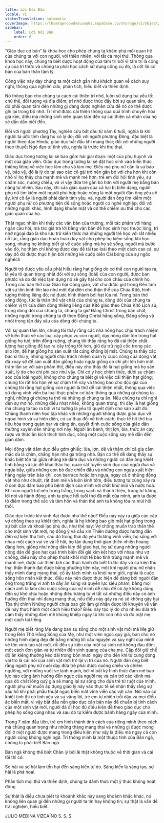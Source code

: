 ```yaml
---
title: Lời Nói Đầu
locale: vi
statusTranslation: automatic
coverImage: https://lhvmrqwrcowdvduuaukz.supabase.co/storage/v1/object/public/strapi-uploads/small_cover-educacion-fundamental.webp-2d51a7828a2b1309555be27f7e2a61a0.webp
sidebar:
    label: Lời Nói Đầu
    order: 0
---
```

“Giáo dục cơ bản” là khoa học cho phép chúng ta khám phá mối quan hệ của chúng ta với con người, với thiên nhiên, với tất cả mọi thứ. Thông qua khoa học này, chúng ta biết được hoạt động của tâm trí bởi vì tâm trí là công cụ của tri thức và chúng ta phải học cách sử dụng công cụ đó, là cốt lõi cơ bản của bản thân tâm lý.

Công việc này dạy chúng ta một cách gần như khách quan về cách suy nghĩ, thông qua nghiên cứu, phân tích, hiểu biết và thiền định.

Nó thông báo cho chúng ta cách cải thiện trí nhớ, luôn sử dụng ba yếu tố: chủ thể, đối tượng và địa điểm; trí nhớ được thúc đẩy bởi sự quan tâm, do đó phải quan tâm đến những gì đang được nghiên cứu để nó có thể được ghi lại trong bộ nhớ. Trí nhớ được cải thiện thông qua quá trình chuyển hóa giả kim, điều mà những sinh viên quan tâm đến sự cải thiện cá nhân của họ sẽ dần dần biết đến.

Đối với người phương Tây, nghiên cứu bắt đầu từ năm 6 tuổi, nghĩa là khi người ta ước tính rằng họ có lý do; đối với người phương Đông, đặc biệt là người theo đạo Hindu, giáo dục bắt đầu khi mang thai; đối với những người theo thuyết Ngộ đạo từ tình yêu, nghĩa là trước khi thụ thai.

Giáo dục trong tương lai sẽ bao gồm hai giai đoạn: một của phụ huynh và một của giáo viên. Giáo dục trong tương lai sẽ đặt học sinh vào kiến thức thiêng liêng về việc học làm cha và làm mẹ. Điều mà phụ nữ cần là sự bảo vệ, bảo vệ, đó là lý do tại sao các cô gái trở nên gắn bó với cha hơn khi còn nhỏ vì họ thấy cha mạnh mẽ và mạnh mẽ hơn; trẻ em đòi hỏi tình yêu, sự chăm sóc, nuông chiều, và vì vậy đứa trẻ gắn bó hơn với người mẹ bằng bản năng tự nhiên. Sau này, khi các giác quan của cả hai bị biến dạng, người phụ nữ tìm kiếm một người phù hợp hoặc cũng là một người đàn ông yêu cô ấy, khi cô ấy là người phải dành tình yêu, và, người đàn ông tìm kiếm một người phụ nữ có phương tiện để sống hoặc người có nghề nghiệp; đối với những người khác, hình dạng khuôn mặt và cơ thể chiếm ưu thế cho các giác quan của họ.

Thật ngạc nhiên khi thấy các văn bản của trường, mỗi tác phẩm với hàng ngàn câu hỏi, mà tác giả trả lời bằng văn bản để học sinh học thuộc lòng, trí nhớ ngoại đạo là kho lưu trữ kiến thức mà những người trẻ học với rất nhiều nỗ lực, rằng giáo dục hoàn toàn duy vật cho phép họ kiếm sống khi học xong, nhưng họ không biết gì về cuộc sống mà họ sẽ sống, người mù bước vào đó, họ thậm chí không được dạy để tái tạo loài theo một cách cao cả, sự dạy dỗ đó được thực hiện bởi những kẻ cướp biển Cái bóng của sự ngốc nghếch

Người trẻ được yêu cầu phải hiểu rằng hạt giống do cơ thể con người tạo ra, là yếu tố quan trọng nhất đối với sự sống (loài) của con người, được ban phước và do đó việc lạm dụng nó sẽ gây hại cho con cháu của chính họ. Trong các bàn thờ của Giáo hội Công giáo, vật chủ được giữ trong Đền tạm với sự tôn kính lớn lao như một đại diện cho thân thể của Chúa Kitô, hình tượng thiêng liêng đó; nó được hình thành bởi hạt lúa mì. Trong bàn thờ sống động, tức là thân thể vật chất của chúng ta, dòng dõi của chúng ta chiếm vị trí của đám đông thiêng liêng của Kitô giáo theo Chúa Kitô Lịch sử; trong dòng dõi của chúng ta, chúng ta giữ Đấng Christ trong bản chất, những người trong chúng ta đi theo Đấng Christ hằng sống, Đấng sống và nhói trong tận đáy sâu của dòng dõi chúng ta.

Với sự quan tâm lớn, chúng tôi thấy rằng các nhà nông học chịu trách nhiệm về kiến thức về các loại cây phục vụ con người, dạy nông dân tôn trọng hạt giống họ tưới trên đồng ruộng, chúng tôi thấy rằng họ đã cải thiện chất lượng hạt giống để tạo ra cây trồng tốt hơn, giữ dự trữ ngũ cốc trong các silo lớn, để hạt giống họ sản xuất rất cứng không bị mất. Chúng ta thấy các bác sĩ thú y, những người chịu trách nhiệm quản lý cuộc sống của động vật, đã xoay sở để sản xuất đàn giống hoặc ngựa giống có chi phí lớn hơn một trăm lần so với sản phẩm thịt, điều này cho thấy đó là hạt giống mà họ sản xuất, lý do cho chi phí cao như vậy. Chỉ có y học chính thức, dưới sự chăm sóc của loài người, không cho chúng ta biết gì về việc cải thiện hạt giống; chúng tôi rất hối hận về sự chậm trễ này và thông báo cho độc giả của chúng tôi rằng hạt giống con người là thứ dễ cải thiện nhất, thông qua việc sử dụng vĩnh viễn ba loại thực phẩm cơ bản: thông qua những gì chúng ta nghĩ, những gì chúng ta thở và những gì chúng ta ăn. Nếu chúng ta chỉ nghĩ đến sự mơ hồ, những điều nhạt nhẽo, không quan trọng, thì đây là hạt giống mà chúng ta tạo ra bởi vì tư tưởng là yếu tố quyết định cho sản xuất đó. Chàng thanh niên học tập khác với những người không được giáo dục về ngoại hình và sự hiện diện, có sự thay đổi về tính cách; thực tế hít thở bia tiêu hóa trong quán bar và căng tin, quyết định cuộc sống của giáo dân thường xuyên đến những nơi này: Người ăn bánh, thịt lợn, bia, thức ăn cay, rượu và thức ăn kích thích tình dục, sống một cuộc sống say mê dẫn đến gian dâm.

Mọi động vật dâm dục đều gớm ghiếc: lừa, lợn, dê và thậm chí cả gia cầm mặc dù là chim, chẳng hạn như gà trống nhà. Bạn có thể dễ dàng thấy sự khác biệt tồn tại giữa những kẻ dâm dục và những người có đàn ông khiết tịnh bằng vũ lực để khai thác họ, quan sát tuyến sinh dục của ngựa đua và ngựa bầy, giữa những con bò đực chiến đấu và những con ngựa xuất hiện hàng ngày trên báo chí, con berraco hoặc lợn ngựa, ngay cả ở những động vật nhỏ như chuột, rất đam mê và luôn kinh tởm, điều tương tự cũng xảy ra ở con đực dâm bao phủ bệnh dịch của mình với chất khử mùi và nước hoa. Khi con người trở nên trong trắng, trong sạch và thánh thiện, trong tư tưởng, lời nói và hành động, anh ta phục hồi tuổi thơ đã mất của mình, anh ta được tô điểm trong thể xác và tâm hồn và thân thể anh ta không tỏa ra mùi hôi thối.

Giáo dục trước khi sinh đạt được như thế nào? Điều này xảy ra giữa các cặp vợ chồng theo sự khiết tịnh, nghĩa là họ không bao giờ mất hạt giống trong sự bất cẩn và khoái lạc phù du, như thế này: Vợ chồng muốn trao thân thể cho một sinh vật mới, họ đồng ý và cầu xin Thiên đường được hướng dẫn đến sự kiện thụ tinh, sau đó trong thái độ yêu thương vĩnh viễn, họ sống với nhau một cách vui vẻ và lễ hội, họ tận dụng thời gian thiên nhiên hoang đàng hơn, giống như nông dân làm để gieo hạt, họ sử dụng những người nông dân để gieo hạt quá trình biến đổi giả kim kết hợp với nhau như vợ chồng, điều này cho phép thoát khỏi một tế bào tinh trùng mạnh mẽ và mạnh mẽ, được cải thiện bởi các thực hành đã biết trước đây và sự kiện thụ thai thần thánh đạt được bằng phương tiện này, một khi người phụ nữ nhận thấy mình đang mang thai, cô ấy tách mình ra khỏi nam giới, nghĩa là cuộc sống hôn nhân kết thúc, điều này nên được thực hiện dễ dàng bởi người đàn ông trong trắng vì anh ta đầy ân sủng và quyền lực siêu phàm, bằng mọi cách anh ta làm cho cuộc sống của vợ mình dễ chịu để cô ấy không dùng đến sự khó chịu hoặc những điều tương tự vì tất cả những điều này có ảnh hưởng đến thai nhi đang mang thai, nếu điều này gây ra nó sẽ không gây hại Tòa thị chính Những người chưa bao giờ làm gì nhận được lời khuyên về vấn đề này thực hành một cách hiếu thảo? Điều này tạo lý do cho nhiều đứa trẻ cảm thấy những đam mê khủng khiếp ngay từ khi còn nhỏ và đỏ mặt mẹ một cách tai tiếng.

Người mẹ biết rằng Mẹ đang ban sự sống cho một sinh vật mới mà Mẹ giữ trong Đền Thờ Hằng Sống của Mẹ, như một viên ngọc quý giá, ban cho nó những hình dạng đẹp đẽ bằng những lời cầu nguyện và suy nghĩ của mình sẽ tôn vinh tạo vật mới, rồi đến sự kiện của một sự sinh nở không đau đớn; một cách đơn giản và tự nhiên đến vinh quang của cha mẹ. Cặp đôi giữ chế độ ăn kiêng thường kéo dài trong bốn mươi ngày cho đến khi tử cung đóng vai trò là cái nôi của sinh vật mới trở lại vị trí của nó. Người đàn ông biết rằng người phụ nữ nuôi dạy đứa trẻ phải được nuông chiều và chiêm ngưỡng, với những vuốt ve lành mạnh, bởi vì bất kỳ hình thức đam mê bạo lực nào cũng ảnh hưởng đến ngực của người mẹ và cản trở các kênh mà qua đó chất lỏng quý giá sẽ mang lại sự sống cho đứa trẻ từ ruột của mình, người phụ nữ muốn áp dụng giáo lý này vào thực tế sẽ nhận thấy rằng sự xấu hổ khi phải phẫu thuật ngực biến mất vĩnh viễn các vật cản. Nơi nào có khiết tịnh thì có tình yêu và sự vâng lời, trẻ em tự nhiên trỗi dậy và mọi điều ác biến mất, vì vậy bắt đầu nền giáo dục căn bản này để chuẩn bị tính cách của một sinh vật mới, người đã đi học đủ điều kiện để theo giáo dục cho phép họ sống cùng nhau và sau đó tự kiếm được bánh hàng ngày của mình.

Trong 7 năm đầu tiên, trẻ em hình thành tính cách của riêng mình theo cách mà chúng quan trọng như những tháng mang thai và những gì được mong đợi ở một người được mang trong điều kiện như vậy là điều mà ngay cả con người cũng không nghi ngờ. Trí thông minh là một thuộc tính của Bản ngã, chúng ta phải biết Bản ngã.

Bản ngã không thể biết Chân lý bởi lẽ thật không thuộc về thời gian và cái tôi thì có.

Sợ hãi và sợ hãi làm tổn hại đến sáng kiến tự do. Sáng kiến là sáng tạo, sợ hãi là phá hoại.

Phân tích mọi thứ và thiền định, chúng ta đánh thức một ý thức không hoạt động.

Sự thật là điều chưa biết từ khoảnh khắc này sang khoảnh khắc khác, nó không liên quan gì đến những gì người ta tin hay không tin; sự thật là vấn đề trải nghiệm, hiểu biết.

JULIO MEDINA VIZCAÍNO
S. S. S.
